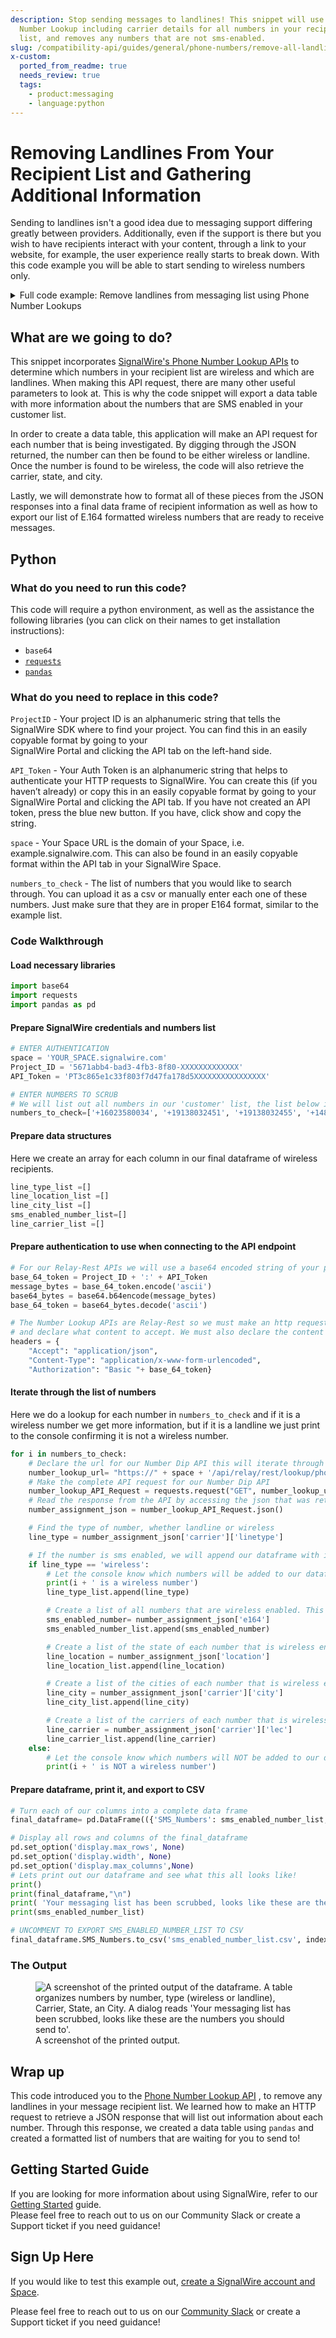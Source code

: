 ```yaml
---
description: Stop sending messages to landlines! This snippet will use a Phone
  Number Lookup including carrier details for all numbers in your recipient
  list, and removes any numbers that are not sms-enabled.
slug: /compatibility-api/guides/general/phone-numbers/remove-all-landlines-from-your-recipient-list
x-custom:
  ported_from_readme: true
  needs_review: true
  tags:
    - product:messaging
    - language:python
---
```


# Removing Landlines From Your Recipient List and Gathering Additional Information

Sending to landlines isn't a good idea due to messaging support differing greatly between providers. Additionally, even if the support is there but you wish to have recipients interact with your content, through a link to your website, for example, the user experience really starts to break down. With this code example you will be able to start sending to wireless numbers only.

<details>
  <summary>Full code example: Remove landlines from messaging list using Phone Number Lookups</summary>

```python
import base64
import requests
import pandas as pd

# ENTER AUTHENTICATION
space = 'YOUR_SPACE.signalwire.com'
Project_ID = '5671abb4-bad3-4fb3-8f80-XXXXXXXXXXXXX'
API_Token = 'PT3c865e1c33f803f7d47fa178d5XXXXXXXXXXXXXXXX'

# ENTER NUMBERS TO SCRUB
# We will list out all numbers in our 'customer' list, the list below is a list of random numbers that you may test this code with
numbers_to_check=['+16023580034', '+19138032451', '+19138032455', '+14803769009', '+17167718294', '+11111111111', '+14802005061', '+14802015033', '+18082817937', '+18082008666']

# Create an array for each column in our final dataframe of wireless recipients
line_type_list =[]
line_location_list =[]
line_city_list =[]
sms_enabled_number_list=[]
line_carrier_list =[]

# For our Relay-Rest APIs we will use a base64 encoded string of your projectID and API Token
base_64_token = Project_ID + ':' + API_Token
message_bytes = base_64_token.encode('ascii')
base64_bytes = base64.b64encode(message_bytes)
base_64_token = base64_bytes.decode('ascii')

# The Number Lookup APIs are Relay-Rest so we must make an http request to the end points
# and declare what content to accept. We must also declare the content type and our Authorization Token which is base64 encoded
headers = {
    "Accept": "application/json",
    "Content-Type": "application/x-www-form-urlencoded",
    "Authorization": "Basic "+ base_64_token}


for i in numbers_to_check:
    # Declare the url for our Number Dip API this will iterate through each number we are requesting to lookup
    number_lookup_url= "https://" + space + '/api/relay/rest/lookup/phone_number/' + i + '?include=carrier'
    # Make the complete API request for our Number Dip API
    number_lookup_API_Request = requests.request("GET", number_lookup_url, headers=headers)
    # Read the response from the API by accessing the json that was returned
    number_assignment_json = number_lookup_API_Request.json()

    # Find the type of number, whether landline or wireless
    line_type = number_assignment_json['carrier']['linetype']

    # If the number is sms enabled, we will append our dataframe with it's e164 format, the location and the type of number
    if line_type == 'wireless':
        # Let the console know which numbers will be added to our dataframe
        print(i + ' is a wireless number')
        line_type_list.append(line_type)

        # Create a list of all numbers that are wireless enabled. This list will become a column in our final dataframe
        sms_enabled_number= number_assignment_json['e164']
        sms_enabled_number_list.append(sms_enabled_number)

        # Create a list of the state of each number that is wireless enabled. This list will become a column in our final dataframe
        line_location = number_assignment_json['location']
        line_location_list.append(line_location)

        # Create a list of the cities of each number that is wireless enabled. This list will become a column in our final dataframe
        line_city = number_assignment_json['carrier']['city']
        line_city_list.append(line_city)

        # Create a list of the carriers of each number that is wireless enabled. This list will become a column in our final dataframe
        line_carrier = number_assignment_json['carrier']['lec']
        line_carrier_list.append(line_carrier)
    else:
        # Let the console know which numbers will NOT be added to our dataframe
        print(i + ' is NOT a wireless number')

# Turn each of our columns into a complete data frame
final_dataframe= pd.DataFrame(({'SMS_Numbers': sms_enabled_number_list, 'Number Type': line_type_list, 'Carrier': line_carrier_list, 'State': line_location_list, 'City': line_city_list}))

# Display all rows and columns of the final_dataframe
pd.set_option('display.max_rows', None)
pd.set_option('display.width', None)
pd.set_option('display.max_columns',None)
# Lets print out our dataframe and see what this all looks like!
print()
print(final_dataframe,"\n")
print( 'Your messaging list has been scrubbed, looks like these are the numbers you should send to:')
print(sms_enabled_number_list)

# UNCOMMENT TO EXPORT SMS_ENABLED_NUMBER_LIST TO CSV
final_dataframe.SMS_Numbers.to_csv('sms_enabled_number_list.csv', index=False, encoding='utf-8')
```

</details>

## What are we going to do?

This snippet incorporates [SignalWire's Phone Number Lookup APIs](https://docs.signalwire.com/topics/relay-rest/#resources-phone-number-lookup) to determine which numbers in your recipient list are wireless and which are landlines. When making this API request, there are many other useful parameters to look at. This is why the code snippet will export a data table with more information about the numbers that are SMS enabled in your customer list.

In order to create a data table, this application will make an API request for each number that is being investigated. By digging through the JSON returned, the number can then be found to be either wireless or landline. Once the number is found to be wireless, the code will also retrieve the carrier, state, and city.

Lastly, we will demonstrate how to format all of these pieces from the JSON responses into a final data frame of recipient information as well as how to export our list of E.164 formatted wireless numbers that are ready to receive messages.

## Python

### What do you need to run this code?

This code will require a python environment, as well as the assistance the following libraries (you can click on their names to get installation instructions):

- `base64`
- [`requests`](https://pypi.org/project/requests/)
- [`pandas`](https://pypi.org/project/pandas/)

### What do you need to replace in this code?

`ProjectID` - Your project ID is an alphanumeric string that tells the SignalWire SDK where to find your project. You can find this in an easily copyable format by going to your  
SignalWire Portal and clicking the API tab on the left-hand side.

`API_Token` - Your Auth Token is an alphanumeric string that helps to authenticate your HTTP requests to SignalWire. You can create this (if you haven’t already) or copy this in an easily copyable format by going to your SignalWire Portal and clicking the API tab. If you have not created an API token, press the blue new button. If you have, click show and copy the string.

`space` - Your Space URL is the domain of your Space, i.e. example.signalwire.com. This can also be found in an easily copyable format within the API tab in your SignalWire Space.

`numbers_to_check` - The list of numbers that you would like to search through. You can upload it as a csv or manually enter each one of these numbers. Just make sure that they are in proper E164 format, similar to the example list.

### Code Walkthrough

#### Load necessary libraries

```python
import base64
import requests
import pandas as pd
```

#### Prepare SignalWire credentials and numbers list

```python
# ENTER AUTHENTICATION
space = 'YOUR_SPACE.signalwire.com'
Project_ID = '5671abb4-bad3-4fb3-8f80-XXXXXXXXXXXXX'
API_Token = 'PT3c865e1c33f803f7d47fa178d5XXXXXXXXXXXXXXXX'

# ENTER NUMBERS TO SCRUB
# We will list out all numbers in our 'customer' list, the list below is a list of random numbers that you may test this code with
numbers_to_check=['+16023580034', '+19138032451', '+19138032455', '+14803769009', '+17167718294', '+11111111111', '+14802005061', '+14802015033', '+18082817937', '+18082008666']
```

#### Prepare data structures

Here we create an array for each column in our final dataframe of wireless recipients.

```python
line_type_list =[]
line_location_list =[]
line_city_list =[]
sms_enabled_number_list=[]
line_carrier_list =[]
```

#### Prepare authentication to use when connecting to the API endpoint

```python
# For our Relay-Rest APIs we will use a base64 encoded string of your projectID and API Token
base_64_token = Project_ID + ':' + API_Token
message_bytes = base_64_token.encode('ascii')
base64_bytes = base64.b64encode(message_bytes)
base_64_token = base64_bytes.decode('ascii')

# The Number Lookup APIs are Relay-Rest so we must make an http request to the end points
# and declare what content to accept. We must also declare the content type and our Authorization Token which is base64 encoded
headers = {
    "Accept": "application/json",
    "Content-Type": "application/x-www-form-urlencoded",
    "Authorization": "Basic "+ base_64_token}
```

#### Iterate through the list of numbers

Here we do a lookup for each number in `numbers_to_check` and if it is a wireless number we get more information, but if it is a landline we just print to the console confirming it is not a wireless number.

```python
for i in numbers_to_check:
    # Declare the url for our Number Dip API this will iterate through each number we are requesting to lookup
    number_lookup_url= "https://" + space + '/api/relay/rest/lookup/phone_number/' + i + '?include=carrier'
    # Make the complete API request for our Number Dip API
    number_lookup_API_Request = requests.request("GET", number_lookup_url, headers=headers)
    # Read the response from the API by accessing the json that was returned
    number_assignment_json = number_lookup_API_Request.json()

    # Find the type of number, whether landline or wireless
    line_type = number_assignment_json['carrier']['linetype']

    # If the number is sms enabled, we will append our dataframe with it's e164 format, the location and the type of number
    if line_type == 'wireless':
        # Let the console know which numbers will be added to our dataframe
        print(i + ' is a wireless number')
        line_type_list.append(line_type)

        # Create a list of all numbers that are wireless enabled. This list will become a column in our final dataframe
        sms_enabled_number= number_assignment_json['e164']
        sms_enabled_number_list.append(sms_enabled_number)

        # Create a list of the state of each number that is wireless enabled. This list will become a column in our final dataframe
        line_location = number_assignment_json['location']
        line_location_list.append(line_location)

        # Create a list of the cities of each number that is wireless enabled. This list will become a column in our final dataframe
        line_city = number_assignment_json['carrier']['city']
        line_city_list.append(line_city)

        # Create a list of the carriers of each number that is wireless enabled. This list will become a column in our final dataframe
        line_carrier = number_assignment_json['carrier']['lec']
        line_carrier_list.append(line_carrier)
    else:
        # Let the console know which numbers will NOT be added to our dataframe
        print(i + ' is NOT a wireless number')
```

#### Prepare dataframe, print it, and export to CSV

```python
# Turn each of our columns into a complete data frame
final_dataframe= pd.DataFrame(({'SMS_Numbers': sms_enabled_number_list, 'Number Type': line_type_list, 'Carrier': line_carrier_list, 'State': line_location_list, 'City': line_city_list}))

# Display all rows and columns of the final_dataframe
pd.set_option('display.max_rows', None)
pd.set_option('display.width', None)
pd.set_option('display.max_columns',None)
# Lets print out our dataframe and see what this all looks like!
print()
print(final_dataframe,"\n")
print( 'Your messaging list has been scrubbed, looks like these are the numbers you should send to:')
print(sms_enabled_number_list)

# UNCOMMENT TO EXPORT SMS_ENABLED_NUMBER_LIST TO CSV
final_dataframe.SMS_Numbers.to_csv('sms_enabled_number_list.csv', index=False, encoding='utf-8')
```

### The Output

<figure>
  <img
    className="img-800"
    src={require("./a03bc4b-0BF6C1EA-2D40-4BAF-9BD4-F4BADF5652EB.webP").default}
    alt="A screenshot of the printed output of the dataframe.  A table organizes numbers by number, type (wireless or landline), Carrier, State, an City. A dialog reads 'Your messaging list has been scrubbed, looks like these are the numbers you should send to'. "
  />
  <figcaption>A screenshot of the printed output.</figcaption>
</figure>

## Wrap up

This code introduced you to the [Phone Number Lookup API](https://docs.signalwire.com/topics/relay-rest/#resources-phone-number-lookup-include-carrier-details) , to remove any landlines in your message recipient list. We learned how to make an HTTP request to retrieve a JSON response that will list out information about each number. Through this response, we created a data table using `pandas` and created a formatted list of numbers that are waiting for you to send to!

## Getting Started Guide

If you are looking for more information about using SignalWire, refer to our [Getting Started](/platform/dashboard/getting-started/signing-up-for-a-space) guide.  
Please feel free to reach out to us on our Community Slack or create a Support ticket if you need guidance!

## Sign Up Here

If you would like to test this example out, [create a SignalWire account and Space](https://m.signalwire.com/signups/new?s=1).

Please feel free to reach out to us on our [Community Slack](http://signalwire.community/) or create a Support ticket if you need guidance!
